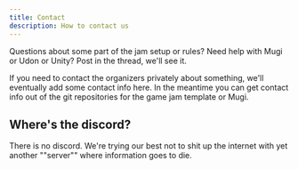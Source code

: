 ```yaml
---
title: Contact
description: How to contact us
---
```



Questions about some part of the jam setup or rules? Need help with Mugi or Udon or Unity? Post in the thread, we'll see it.

If you need to contact the organizers privately about something, we'll eventually add some contact info here. In the meantime you can get contact info out of the git repositories for the game jam template or Mugi.

## Where's the discord?

There is no discord. We're trying our best not to shit up the internet with yet another ""server"" where information goes to die.
